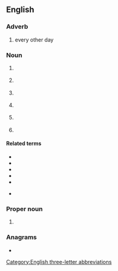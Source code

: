 ==English==

===Adverb===
{{en-adv|-}}

# {{lb|en|medical}} every other day

===Noun===
{{head|en|noun}}

# {{lb|en|military|law enforcement}} {{init of|en|[[explosive]] [[ordnance]] [[disposal]]}}
# {{lb|en|finance|legal}} {{init of|en|[[event]] of [[default]]}}
# {{lb|en|computing}} {{init of|en|[[end]] of [[data]]}}
# {{lb|en|Internet slang}} {{init of|en|[[end]] of [[discussion]]}}
# {{lb|en|business}} {{init of|en|[[end]] of [[day]]}}
# {{lb|en|aviation}} {{init of|en|[[end]] of [[daylight]]}}

====Related terms====
{{sense|end of}}
{{top3}}
* {{l|en|BOF}}
* {{l|en|EOB}}
* {{l|en|EOF}}
* {{l|en|BOD}}
* {{l|en|EOL}}
{{bottom}}
* {{sense|explosives}} {{l|en|UXO}}

===Proper noun===
{{en-proper-noun|s}}

# {{abbreviation of|en|Earth Overshoot Day}}

===Anagrams===
* {{anagrams|en|a=deo|-ode|DOE|Doe|EDO|Edo|ODE|OED|deo|doe|ode}}

[[Category:English three-letter abbreviations]]